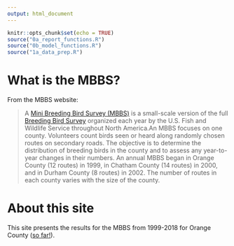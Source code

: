 ```yaml
---
output: html_document
---
```


```r
knitr::opts_chunk$set(echo = TRUE)
source("0a_report_functions.R")
source("0b_model_functions.R")
source("1a_data_prep.R")
```

# What is the MBBS?

From the MBBS website:

> A [Mini Breeding Bird Survey (MBBS)](http://rhwiley.bio.unc.edu/mbbs/) is a small-scale version of the full [Breeding Bird Survey](https://www.pwrc.usgs.gov/bbs/) organized each year by the U.S. Fish and Wildlife Service throughout North America.An MBBS focuses on one county. Volunteers count birds seen or heard along randomly chosen routes on secondary roads. The objective is to determine the distribution of breeding birds in the county and to assess any year-to-year changes in their numbers. An annual MBBS began in Orange County (12 routes) in 1999, in Chatham County (14 routes) in 2000, and in Durham County (8 routes) in 2002. The number of routes in each county varies with the size of the county.

# About this site

This site presents the results for the MBBS from 1999-2018 for Orange County ([so far!](https://github.com/bsaul/mbbs/issues/1)). 


